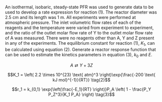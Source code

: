 An isothermal, isobaric, steady-state PFR was used to generate data to be used to develop a rate expression for reaction (1). The reactor diameter was 2.5 cm and its length was 1 m. All experiments were performed at atmospheric pressure. The inlet volumetric flow rates of each of the reagents and the temperature were varied from experiment to experiment, and the ratio of the outlet molar flow rate of Y to the outlet molar flow rate of A was measured. There were no reagents other than A, Y and Z present in any of the experiments. The equilibrium constant for reaction (1), $K_1$, can be calculated using equation (2). Generate a reactor response function that can be used to estimate the kinetics parameters in equation (3), $k_0$ and $E$.

$$A \rightleftarrows Y + 3Z \tag{1}$$

$$K_1 = \left( 2.2 \times 10^{23} \text{ atm}^3 \right)\exp{\frac{-200 \text{ kJ mol}^{-1}}{RT}} \tag{2}$$

$$r_1 = k_{0,1} \exp{\left(\frac{-E_1}{RT} \right)}P_A \left(  1 - \frac{P_Y P_Z^3}{K_1 P_A} \right) \tag{3}$$


